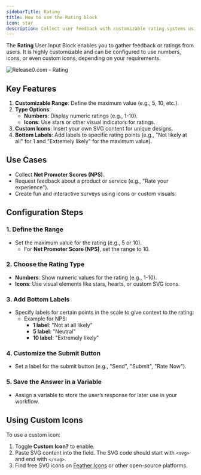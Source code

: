 ```yaml
---
sidebarTitle: Rating
title: How to use the Rating block
icon: star
description: Collect user feedback with customizable rating systems using numbers, stars, or custom icons in your chatbot agent. Ideal for surveys, NPS, and product ratings.
---
```


The **Rating** User Input Block enables you to gather feedback or ratings from users. It is highly customizable and can be configured to use numbers, icons, or even custom icons, depending on your requirements.

<Frame style={{ maxWidth: '600px' }}>
  <img src="/images/blocks/inputs/rating.png" alt="Release0.com - Rating" />
</Frame>

## Key Features
1. **Customizable Range**: Define the maximum value (e.g., 5, 10, etc.).
2. **Type Options**:
   - **Numbers**: Display numeric ratings (e.g., 1-10).
   - **Icons**: Use stars or other visual indicators for ratings.
3. **Custom Icons**: Insert your own SVG content for unique designs.
4. **Bottom Labels**: Add labels to specific rating points (e.g., "Not likely at all" for 1 and "Extremely likely" for the maximum value).


## Use Cases
- Collect **Net Promoter Scores (NPS)**.
- Request feedback about a product or service (e.g., "Rate your experience").
- Create fun and interactive surveys using icons or custom visuals.


## Configuration Steps

### **1. Define the Range**
- Set the maximum value for the rating (e.g., 5 or 10).
  - For **Net Promoter Score (NPS)**, set the range to 10.

### **2. Choose the Rating Type**
- **Numbers**: Show numeric values for the rating (e.g., 1-10).
- **Icons**: Use visual elements like stars, hearts, or custom SVG icons.

### **3. Add Bottom Labels**
- Specify labels for certain points in the scale to give context to the rating:
  - Example for NPS:
    - **1 label**: "Not at all likely"
    - **5 label**: "Neutral"
    - **10 label**: "Extremely likely"

### **4. Customize the Submit Button**
- Set a label for the submit button (e.g., "Send", "Submit", "Rate Now").

### **5. Save the Answer in a Variable**
- Assign a variable to store the user’s response for later use in your workflow.


## Using Custom Icons

To use a custom icon:
1. Toggle **Custom Icon?** to enable.
2. Paste SVG content into the field. The SVG code should start with `<svg>` and end with `</svg>`.
3. Find free SVG icons on [Feather Icons](https://feathericons.com/) or other open-source platforms.
